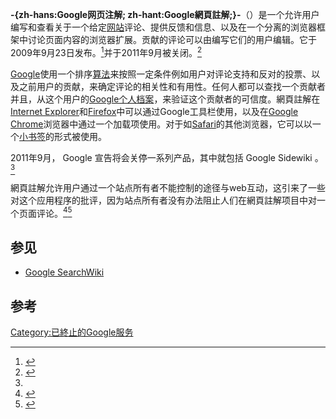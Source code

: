 {{noteTA
|T=zh-cn:Google Sidewiki; zh-hant:Google網頁註解;
|1=zh-cn:Google Sidewiki; zh-hant:Google網頁註解;
|2=zh-cn:Sidewiki; zh-hant:網頁註解;
|G1=IT
}}
{{Infobox software
| name                   = Google 網頁註解
| logo                   = [[File:Google_Sidewiki_Logo.png|File:Google Sidewiki Logo.png]]
| screenshot             = [[File:Google_Sidewiki_Screenshot.png|100px]]
| caption                = 维基百科入口页面项目的截图。
| collapsible            = 
| author                 = [[Google|Google公司]]
| developer              = [[Google|Google公司]]
| released               = {{start date|2009|09|23}}
| discontinued           = 
| latest release version = 
| latest release date    = <!-- {{start date and age|YYYY|MM|DD}} -->
| latest preview version = 
| latest preview date    = <!-- {{start date and age|YYYY|MM|DD}} -->
| frequently updated     = 
| programming language   = 
| operating system       = [[Windows_XP|Windows XP]], [[Windows_Vista|Windows Vista]], [[Windows_7|Windows 7]], [[Linux|Linux]], [[Mac_OS_X|Mac OS X]]
| platform               = [[Google_Chrome#Extensions|Google Chrome扩展]], [[Google工具列|Google工具栏]], [[小书签|小书签]] ([[Mozilla_Firefox|Firefox]], [[Internet_Explorer|Internet Explorer]], [[Opera|Opera]], [[Safari|Safari]])
| size                   = 
| language               = [[英语|英语]]
| status                 = 已关闭
| genre                  = 
| license                = 
| website                = [http://www.google.com/sidewiki/ www.google.com/sidewiki]
}}

'''-{zh-hans:Google网页注解; zh-hant:Google網頁註解;}-'''（{{lang|en|Google Sidewiki}}）是一个允许用户编写和查看关于一个给定[[網站|网站]]评论、提供反馈和信息、以及在一个分离的浏览器框架中讨论页面内容的浏览器扩展。贡献的评论可以由编写它们的用户编辑。它于2009年9月23日发布。<ref>{{cite news|url=http://googleblog.blogspot.com/2009/09/help-and-learn-from-others-as-you.html|title=Help and learn from others as you browse the web: Google Sidewiki|date=2009年9月23日|publisher=[[Google|Google]]|accessdate=2009-09-23|archive-date=2010-12-02|archive-url=https://web.archive.org/web/20101202052724/http://googleblog.blogspot.com/2009/09/help-and-learn-from-others-as-you.html|dead-url=no}}</ref>并于2011年9月被关闭。<ref name=shutdown>{{cite web |url=http://googleblog.blogspot.com/2011/09/fall-spring-clean.html |title=A fall spring-clean |author=Alan Eustace |date=2011-09-02 |publisher=Google |accessdate=2011-09-02 |archive-date=2011-09-07 |archive-url=https://web.archive.org/web/20110907013015/http://googleblog.blogspot.com/2011/09/fall-spring-clean.html |dead-url=no }}</ref>

[[Google|Google]]使用一个排序[[算法|算法]]来按照一定条件例如用户对评论支持和反对的投票、以及之前用户的贡献，来确定评论的相关性和有用性。任何人都可以查找一个贡献者并且，从这个用户的[[Google帳戶|Google个人档案]]，来验证这个贡献者的可信度。網頁註解在[[Internet_Explorer|Internet Explorer]]和[[Mozilla_Firefox|Firefox]]中可以通过Google工具栏使用，以及在[[Google_Chrome|Google Chrome]]浏览器中通过一个加载项使用。对于如[[Safari|Safari]]的其他浏览器，它可以以一个[[小书签|小书签]]的形式被使用。

2011年9月， Google 宣告将会关停一系列产品，其中就包括 Google Sidewiki 。<ref name=shutdown/>

網頁註解允许用户通过一个站点所有者不能控制的途径与web互动，这引来了一些对这个应用程序的批评，因为站点所有者没有办法阻止人们在網頁註解项目中对一个页面评论。<ref>{{cite web |url=http://blogs.telegraph.co.uk/technology/andrewkeen/100003634/sidewiki-google-colonial-sideswipe/ |title=Sidewiki: Google colonial sideswipe |author=Andrew Keen |publisher=[[每日电讯报|每日电讯报]] |accessdate=2009-12-12 |archive-date=2009-09-27 |archive-url=https://web.archive.org/web/20090927175859/http://blogs.telegraph.co.uk/technology/andrewkeen/100003634/sidewiki-google-colonial-sideswipe/ |dead-url=no }}</ref><ref>{{cite web|url=http://www.google.com/support/forum/p/Webmasters/thread?tid=494bb6012632fb05&hl=en|title=How do webmasters opt out of sidewiki?|publisher=Google|accessdate=2009-12-12|archive-date=2011-04-25|archive-url=https://web.archive.org/web/20110425073905/http://www.google.com/support/forum/p/Webmasters/thread?tid=494bb6012632fb05&hl=en|dead-url=no}}</ref>

== 参见 ==
*[[Google_SearchWiki|Google SearchWiki]]

== 参考 ==

{{Reflist}}

{{Google Inc.}}

[[Category:已終止的Google服务|Category:已終止的Google服务]]